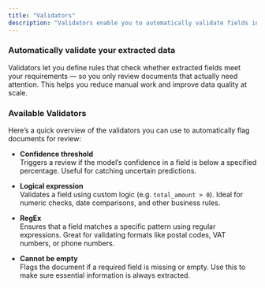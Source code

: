 ```yaml
---
title: "Validators"
description: "Validators enable you to automatically validate fields instead of having to review everything."
---
```


### Automatically validate your extracted data

Validators let you define rules that check whether extracted fields meet your requirements — so you only review documents that actually need attention. This helps you reduce manual work and improve data quality at scale.

### Available Validators

Here’s a quick overview of the validators you can use to automatically flag documents for review:

- **Confidence threshold**  
  Triggers a review if the model’s confidence in a field is below a specified percentage. Useful for catching uncertain predictions.

- **Logical expression**  
  Validates a field using custom logic (e.g. `total_amount > 0`). Ideal for numeric checks, date comparisons, and other business rules.

- **RegEx**  
  Ensures that a field matches a specific pattern using regular expressions. Great for validating formats like postal codes, VAT numbers, or phone numbers.

- **Cannot be empty**  
  Flags the document if a required field is missing or empty. Use this to make sure essential information is always extracted.
